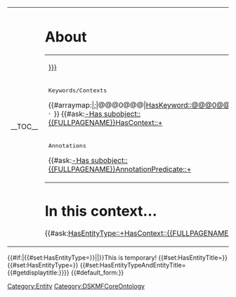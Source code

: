<includeonly>
{|class=wikitextpostertable width=100%
|
__TOC__
|
= About =
{|class=wikitextpostertable width=100% cellpadding=20
|[[HasEntityBlurb::{{{HasEntityBlurb|}}}]]
|-
|
<div style="font-family:monospace;">Keywords/Contexts</div>
{{#arraymap:{{{Keywords|}}}|;|@@@0@@@|<span class="Keyword">[[HasKeyword::@@@0@@@]]</span>&ensp;|&middot;&ensp;}}
{{#ask:[[-Has subobject::{{FULLPAGENAME}}]][[HasContext::+]]
|mainlabel=-
|?HasContext=
|?HasComment=
|format=template
|template=ContextResultItem
|link=none
}}
|-
|<div style="font-family:monospace;">Annotations</div>
{{#ask:[[-Has subobject::{{FULLPAGENAME}}]][[AnnotationPredicate::+]]
|mainlabel=-
|?AnnotationPredicate
|?AnnotationObject
|?AnnotationType
|sort=AnnotationPredicate
|format=template
|template=AnnotationResultItem
|link=none
}}
|}
= In this context&hellip; =
{{#ask:[[HasEntityType::+]][[HasContext::{{FULLPAGENAME}}]]
|format=ul
}}

= What links here? =
{{Special:WhatLinksHere/{{FULLPAGENAME}}}}
= CONTENT =
''See below&hellip;''
<headertabs/>
|}
{{DISPLAYTITLE:{{{HasEntityType}}} "{{{HasEntityTitle}}}"}}
{{#if:{{{1|}}}|{{#set:HasEntityType={{{1}}}}}||}}<noinclude>This is temporary!</noinclude>
{{#set:HasEntityTitle={{{HasEntityTitle}}}}}
{{#set:HasEntityType={{{HasEntityType}}}}}
{{#set:HasEntityTypeAndEntityTitle={{#getdisplaytitle:{{FULLPAGENAME}}}}}}
{{#default_form:{{{HasEntityType}}}}}[[Category:Entity]]</includeonly>
<noinclude>[[Category:DSKMFCoreOntology]]</noinclude>
